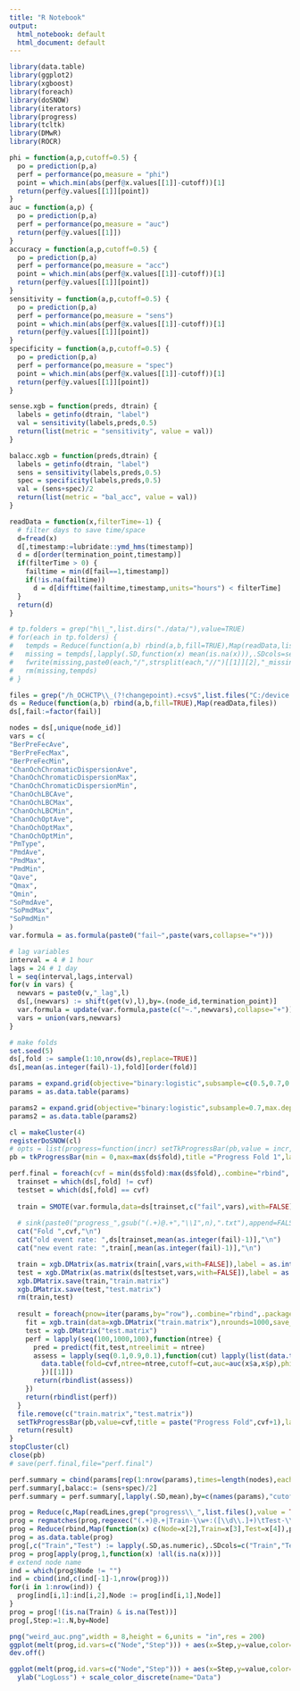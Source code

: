 ```yaml
---
title: "R Notebook"
output:
  html_notebook: default
  html_document: default
---
```


```r
library(data.table)
library(ggplot2)
library(xgboost)
library(foreach)
library(doSNOW)
library(iterators)
library(progress)
library(tcltk)
library(DMwR)
library(ROCR)

phi = function(a,p,cutoff=0.5) {
  po = prediction(p,a)
  perf = performance(po,measure = "phi")
  point = which.min(abs(perf@x.values[[1]]-cutoff))[1]
  return(perf@y.values[[1]][point])
}
auc = function(a,p) {
  po = prediction(p,a)
  perf = performance(po,measure = "auc")
  return(perf@y.values[[1]])
}
accuracy = function(a,p,cutoff=0.5) {
  po = prediction(p,a)
  perf = performance(po,measure = "acc")
  point = which.min(abs(perf@x.values[[1]]-cutoff))[1]
  return(perf@y.values[[1]][point])
}
sensitivity = function(a,p,cutoff=0.5) {
  po = prediction(p,a)
  perf = performance(po,measure = "sens")
  point = which.min(abs(perf@x.values[[1]]-cutoff))[1]
  return(perf@y.values[[1]][point])
}
specificity = function(a,p,cutoff=0.5) {
  po = prediction(p,a)
  perf = performance(po,measure = "spec")
  point = which.min(abs(perf@x.values[[1]]-cutoff))[1]
  return(perf@y.values[[1]][point])
}

sense.xgb = function(preds, dtrain) {
  labels = getinfo(dtrain, "label")
  val = sensitivity(labels,preds,0.5)
  return(list(metric = "sensitivity", value = val))
}

balacc.xgb = function(preds,dtrain) {
  labels = getinfo(dtrain, "label")
  sens = sensitivity(labels,preds,0.5)
  spec = specificity(labels,preds,0.5)
  val = (sens+spec)/2
  return(list(metric = "bal_acc", value = val))
}

readData = function(x,filterTime=-1) {
  # filter days to save time/space
  d=fread(x)
  d[,timestamp:=lubridate::ymd_hms(timestamp)]
  d = d[order(termination_point,timestamp)]
  if(filterTime > 0) {
    failtime = min(d[fail==1,timestamp])
    if(!is.na(failtime))
      d = d[difftime(failtime,timestamp,units="hours") < filterTime]
  }
  return(d)
}
```

```r
# tp.folders = grep("h\\_",list.dirs("./data/"),value=TRUE)
# for(each in tp.folders) {
#   tempds = Reduce(function(a,b) rbind(a,b,fill=TRUE),Map(readData,list.files(each,full.names = TRUE)))
#   missing = tempds[,lapply(.SD,function(x) mean(is.na(x))),.SDcols=setdiff(names(tempds),"node_id"),by=node_id]
#   fwrite(missing,paste0(each,"/",strsplit(each,"//")[[1]][2],"_missing.csv"))
#   rm(missing,tempds)
# }
```


```r
files = grep("/h_OCHCTP\\_(?!changepoint).+csv$",list.files("C:/device failures/failure_files",full.names=TRUE),value=TRUE,perl = TRUE)
ds = Reduce(function(a,b) rbind(a,b,fill=TRUE),Map(readData,files))
ds[,fail:=factor(fail)]
```


```r
nodes = ds[,unique(node_id)]
vars = c(
"BerPreFecAve",
"BerPreFecMax",
"BerPreFecMin",
"ChanOchChromaticDispersionAve",
"ChanOchChromaticDispersionMax",
"ChanOchChromaticDispersionMin",
"ChanOchLBCAve",
"ChanOchLBCMax",
"ChanOchLBCMin",
"ChanOchOptAve",
"ChanOchOptMax",
"ChanOchOptMin",
"PmType",
"PmdAve",
"PmdMax",
"PmdMin",
"Qave",
"Qmax",
"Qmin",
"SoPmdAve",
"SoPmdMax",
"SoPmdMin"
)
var.formula = as.formula(paste0("fail~",paste(vars,collapse="+")))
```

```r
# lag variables
interval = 4 # 1 hour
lags = 24 # 1 day
l = seq(interval,lags,interval)
for(v in vars) {
  newvars = paste0(v,"_lag",l)
  ds[,(newvars) := shift(get(v),l),by=.(node_id,termination_point)]
  var.formula = update(var.formula,paste(c("~.",newvars),collapse="+"))
  vars = union(vars,newvars)
}
```

```r
# make folds
set.seed(5)
ds[,fold := sample(1:10,nrow(ds),replace=TRUE)]
ds[,mean(as.integer(fail)-1),fold][order(fold)]
```


```r
params = expand.grid(objective="binary:logistic",subsample=c(0.5,0.7,0.9),max.depth=c(2,4,8),eta=c(0.001,0.01),min.child.weight=c(1,2,3),colsample.bytree=c(0.5,0.7,0.9),stringsAsFactors = FALSE,KEEP.OUT.ATTRS = FALSE)
params = as.data.table(params)

params2 = expand.grid(objective="binary:logistic",subsample=0.7,max.depth=2,eta=0.001,min.child.weight=1,colsample.bytree=0.8,stringsAsFactors = FALSE,KEEP.OUT.ATTRS = FALSE)
params2 = as.data.table(params2)

cl = makeCluster(4)
registerDoSNOW(cl)
# opts = list(progress=function(incr) setTkProgressBar(pb,value = incr,label=sprintf("%3.2f%%",100*incr/length(nodes))))
pb = tkProgressBar(min = 0,max=max(ds$fold),title ="Progress Fold 1",label = "0%")

perf.final = foreach(cvf = min(ds$fold):max(ds$fold),.combine="rbind",.multicombine=TRUE) %do% {
  trainset = which(ds[,fold] != cvf)
  testset = which(ds[,fold] == cvf)
  
  train = SMOTE(var.formula,data=ds[trainset,c("fail",vars),with=FALSE],perc.over = 5000,perc.under = 100)
  
  # sink(paste0("progress_",gsub("(.+)@.+","\\1",n),".txt"),append=FALSE)
  cat("Fold ",cvf,"\n")
  cat("old event rate: ",ds[trainset,mean(as.integer(fail)-1)],"\n")
  cat("new event rate: ",train[,mean(as.integer(fail)-1)],"\n")

  train = xgb.DMatrix(as.matrix(train[,vars,with=FALSE]),label = as.integer(train[,fail])-1)
  test = xgb.DMatrix(as.matrix(ds[testset,vars,with=FALSE]),label = as.integer(ds[testset,fail])-1)
  xgb.DMatrix.save(train,"train.matrix")
  xgb.DMatrix.save(test,"test.matrix")
  rm(train,test)
  
  result = foreach(pnow=iter(params,by="row"),.combine="rbind",.packages=c("xgboost","data.table","ROCR"),.multicombine=TRUE) %dopar% {
    fit = xgb.train(data=xgb.DMatrix("train.matrix"),nrounds=1000,save_period=NULL,params=as.list(pnow),verbose=0)
    test = xgb.DMatrix("test.matrix")
    perf = lapply(seq(100,1000,100),function(ntree) {
      pred = predict(fit,test,ntreelimit = ntree)
      assess = lapply(seq(0.1,0.9,0.1),function(cut) lapply(list(data.table(a=ds[testset,fail],p=pred)),function(x) {
        data.table(fold=cvf,ntree=ntree,cutoff=cut,auc=auc(x$a,x$p),phi=phi(x$a,x$p,cut),acc=accuracy(x$a,x$p,cut),sens=sensitivity(x$a,x$p,cut),spec=specificity(x$a,x$p,cut))
        })[[1]])
      return(rbindlist(assess))
    })
    return(rbindlist(perf))
  }
  file.remove(c("train.matrix","test.matrix"))
  setTkProgressBar(pb,value=cvf,title = paste("Progress Fold",cvf+1),label=sprintf("%3.2f%%",100*cvf/max(ds$fold)))
  return(result)
}
stopCluster(cl)
close(pb)
# save(perf.final,file="perf.final")
```

```r
perf.summary = cbind(params[rep(1:nrow(params),times=length(nodes),each=9)],perf.final)
perf.summary[,balacc:= (sens+spec)/2]
perf.summary = perf.summary[,lapply(.SD,mean),by=c(names(params),"cutoff"),.SDcols=c("auc","phi","acc","sens","spec","balacc")]
```

```r
prog = Reduce(c,Map(readLines,grep("progress\\_",list.files(),value = TRUE)))
prog = regmatches(prog,regexec("(.+)@.+|Train-\\w+:([\\d\\.]+)\tTest-\\w+:([\\d\\.]+)",prog,perl=TRUE))
prog = Reduce(rbind,Map(function(x) c(Node=x[2],Train=x[3],Test=x[4]),prog))
prog = as.data.table(prog)
prog[,c("Train","Test") := lapply(.SD,as.numeric),.SDcols=c("Train","Test")]
prog = prog[apply(prog,1,function(x) !all(is.na(x)))]
# extend node name
ind = which(prog$Node != "")
ind = cbind(ind,c(ind[-1]-1,nrow(prog)))
for(i in 1:nrow(ind)) {
  prog[ind[i,1]:ind[i,2],Node := prog[ind[i,1],Node]]
}
prog = prog[!(is.na(Train) & is.na(Test))]
prog[,Step:=1:.N,by=Node]
```

```r
png("weird_auc.png",width = 8,height = 6,units = "in",res = 200)
ggplot(melt(prog,id.vars=c("Node","Step"))) + aes(x=Step,y=value,color=variable) + geom_line(size=1.5) + facet_wrap(~Node,ncol=2) + ylab("AUC") + scale_color_discrete(name="Data")
dev.off()
```


```r
ggplot(melt(prog,id.vars=c("Node","Step"))) + aes(x=Step,y=value,color=variable) + geom_line(size=1.5) + facet_wrap(~Node,ncol=2) +
  ylab("LogLoss") + scale_color_discrete(name="Data")
```

